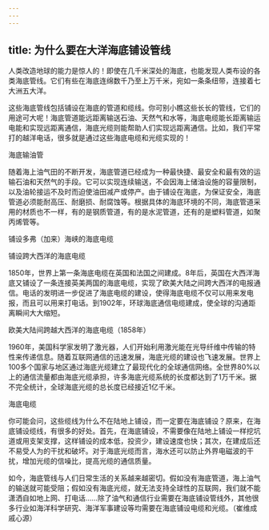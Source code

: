 ```yaml
---
---
---
```

title: 为什么要在大洋海底铺设管线
---




人类改造地球的能力是惊人的！即使在几千米深处的海底，也能发现人类布设的各类海底管线。它们有些在海底连绵数千乃至上万千米，宛如一条条纽带，连接着七大洲五大洋。

这些海底管线包括铺设在海底的管道和缆线。你可别小瞧这些长长的管线，它们的用途可大呢！海底管道能远距离输送石油、天然气和水等，海底电缆能长距离输运电能和实现远距离通信，海底光缆则能帮助人们实现远距离通信。比如，我们平常打的越洋电话，很多就是通过这些海底电缆和光缆实现的！

海底输油管



随着海上油气田的不断开发，海底管道已经成为一种最快捷、最安全和最有效的运输石油和天然气的手段。它可以实现连续输送，不会因海上储油设施的容量限制，以及油轮接运不及时而迫使油田减产或停产。由于铺设在海底，为保证安全，海底管道必须能耐高压、耐磨损、耐腐蚀等。根据具体的海底环境的不同，海底管道采用的材质也不一样，有的是钢质管道，有的是水泥管道，还有的是塑料管道，如聚丙烯管等。

铺设多弗（加来）海峡的海底电缆



铺设跨大西洋的海底电缆



1850年，世界上第一条海底电缆在英国和法国之间建成。8年后，英国在大西洋海底又铺设了一条连接英美两国的海底电缆，实现了欧美大陆之间跨大西洋的电报通信。电话的发明进一步促进了海底电缆的建设，使得海底电缆不仅可以用来发电报，而且可以用来打电话。到1902年，环球海底通信电缆建成，使全球的沟通距离瞬间大大缩短。

欧美大陆间跨越大西洋的海底电缆（1858年）



1960年，美国科学家发明了激光器，人们开始利用激光能在光导纤维中传输的特性来传递信息。随着互联网通信的迅速发展，海底光缆的建设也飞速发展。世界上100多个国家与地区通过海底光缆建立了最现代化的全球通信网络。全世界80%以上的通信流量都由海底光缆承担，许多海底光缆系统的长度都达到了1万千米。据不完全统计，全球海底光缆的总长度已经接近1亿千米。

海底电缆



你可能会问，这些缆线为什么不在陆地上铺设，而一定要在海底铺设？原来，在海底铺设缆线，有很多的好处。首先，在海底铺设，不需要像在陆地上铺设一样挖坑道或用支架支撑，这样铺设的成本低，投资少，建设速度也快；其次，在建成后还不易受人为的干扰和破坏。对于海底光缆而言，海水还可以防止外界电磁波的干扰，增加光缆的信噪比，提高光缆的通信质量。

如今，海底管线与人们日常生活的关系越来越密切。假如没有海底管道，海上油气的输送就可能受阻；假如没有海底光缆，就无法支持全球性的互联网，我们就不能潇洒自如地上网、打电话……除了油气和通信行业需要在海底铺设管线外，其他很多行业如海洋科学研究、海洋军事建设等均需要在海底铺设电缆和光缆。（崔维成　戚心源）